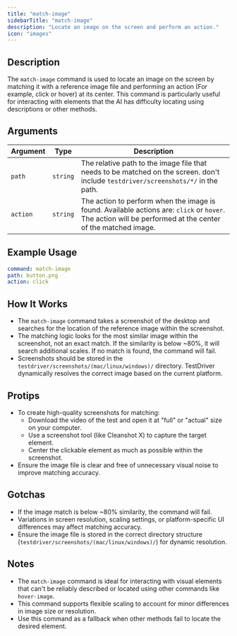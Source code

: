 ```yaml
---
title: "match-image"
sidebarTitle: "match-image"
description: "Locate an image on the screen and perform an action."
icon: "images"
---
```


## Description
The `match-image` command is used to locate an image on the screen by matching it with a reference image file and performing an action (For example, click or hover) at its center. This command is particularly useful for interacting with elements that the AI has difficulty locating using descriptions or other methods.

## Arguments
| Argument       | Type     | Description                                                                 |
|----------------|----------|-----------------------------------------------------------------------------|
| `path`         | `string` | The relative path to the image file that needs to be matched on the screen. don't include `testdriver/screenshots/*/` in the path. |
| `action`       | `string` | The action to perform when the image is found. Available actions are: `click` or `hover`. The action will be performed at the center of the matched image. |

## Example Usage
```yaml
command: match-image
path: button.png
action: click
```

## How It Works
- The `match-image` command takes a screenshot of the desktop and searches for the location of the reference image within the screenshot.
- The matching logic looks for the most similar image within the screenshot, not an exact match. If the similarity is below ~80%, it will search additional scales. If no match is found, the command will fail.
- Screenshots should be stored in the `testdriver/screenshots/(mac/linux/windows)/` directory. TestDriver dynamically resolves the correct image based on the current platform.

## Protips
- To create high-quality screenshots for matching:
  - Download the video of the test and open it at "full" or "actual" size on your computer.
  - Use a screenshot tool (like Cleanshot X) to capture the target element.
  - Center the clickable element as much as possible within the screenshot.
- Ensure the image file is clear and free of unnecessary visual noise to improve matching accuracy.

## Gotchas
- If the image match is below ~80% similarity, the command will fail.
- Variations in screen resolution, scaling settings, or platform-specific UI differences may affect matching accuracy.
- Ensure the image file is stored in the correct directory structure (`testdriver/screenshots/(mac/linux/windows)/`) for dynamic resolution.

## Notes
- The `match-image` command is ideal for interacting with visual elements that can't be reliably described or located using other commands like `hover-image`.
- This command supports flexible scaling to account for minor differences in image size or resolution.
- Use this command as a fallback when other methods fail to locate the desired element.
